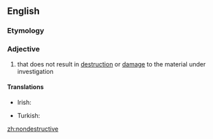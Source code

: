 ==English==

===Etymology===
{{prefix|non|destructive|lang=en}}

===Adjective===
{{en-adj}}

# that does not result in [[destruction]] or [[damage]] to the material under investigation

====Translations====
{{trans-top|that does not result in destruction or damage to the material under investigation}}
* Irish: {{t|ga|neamhlotmhar}}
{{trans-mid}}
* Turkish: {{t+|tr|zararsız}}
{{trans-bottom}}

[[zh:nondestructive]]